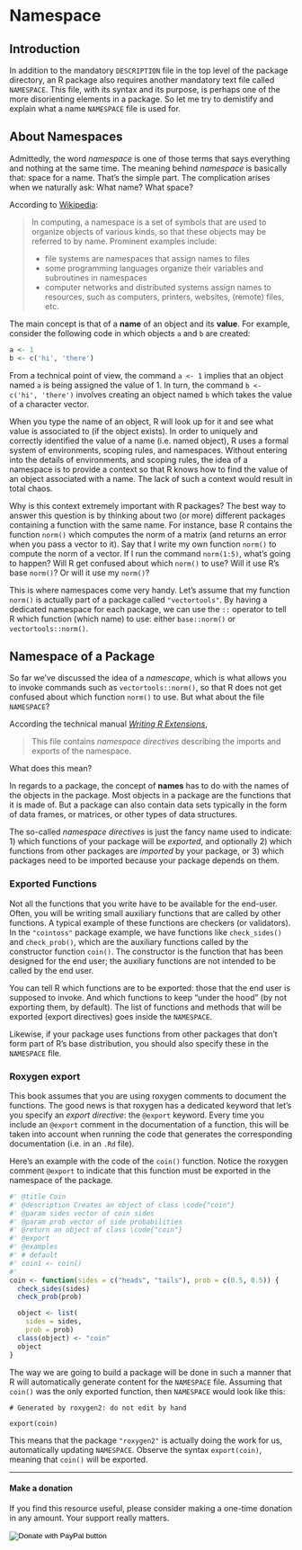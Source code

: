 # Namespace {#namespace}

## Introduction

In addition to the mandatory `DESCRIPTION` file in the top level of the package directory, an R package also requires another mandatory text file called `NAMESPACE`. This file, with its syntax and its purpose, is perhaps one of the more disorienting elements in a package. So let me try to demistify and explain what a name `NAMESPACE` file is used for.


## About Namespaces

Admittedly, the word _namespace_ is one of those terms that says everything and nothing at the same time. The meaning behind _namespace_ is basically that: space for a name. That's the simple part. The complication arises when we naturally ask: What name? What space?

According to [Wikipedia](https://en.wikipedia.org/wiki/Namespace):

> In computing, a namespace is a set of symbols that are used to organize objects of various kinds, so that these objects may be referred to by name. Prominent examples include:
>
> - file systems are namespaces that assign names to files
> - some programming languages organize their variables and subroutines in namespaces
> - computer networks and distributed systems assign names to resources, such as computers, printers, websites, (remote) files, etc.


The main concept is that of a __name__ of an object and its __value__. For example, consider the following code in which objects `a` and `b` are created:

```r
a <- 1
b <- c('hi', 'there')
```

From a technical point of view, the command `a <- 1` implies that an object named `a` is being assigned the value of 1. In turn, the command `b <- c('hi', 'there')` involves creating an object named `b` which takes the value of a character vector.

When you type the name of an object, R will look up for it and see what value is associated to (if the object exists). In order to uniquely and correctly identified the value of a name (i.e. named object), R uses a formal system of environments, scoping rules, and namespaces. Without entering into the details of environments, and scoping rules, the idea of a namespace is to provide a context so that R knows how to find the value of an object associated with a name. The lack of such a context would result in total chaos.

Why is this context extremely important with R packages? The best way to answer this question is by thinking about two (or more) different packages containing a function with the same name. For instance, base R contains the function `norm()` which computes the norm of a matrix (and returns an error when you pass a vector to it). Say that I write my own function `norm()` to compute the norm of a vector. If I run the command `norm(1:5)`, what's going to happen? Will R get confused about which `norm()` to use? Will it use R's base `norm()`? Or will it use my `norm()`?

This is where namespaces come very handy. Let's assume that my function `norm()` is actually part of a package called `"vectortools"`. By having a dedicated namespace for each package, we can use the `::` operator to tell R which function (which name) to use: either `base::norm()` or `vectortools::norm()`.


## Namespace of a Package

So far we've discussed the idea of a _namescape_, which is what allows you to invoke commands such as `vectortools::norm()`, so that R does not get confused about which function `norm()` to use. But what about the file `NAMESPACE`?

According the technical manual _[Writing R Extensions](https://cran.r-project.org/doc/manuals/r-release/R-exts.html#Package-namespaces)_, 

> This file contains _namespace directives_ describing the imports and exports of the namespace.

What does this mean? 

In regards to a package, the concept of __names__ has to do with the names of the objects in the package. Most objects in a package are the functions that it is made of. But a package can also contain data sets typically in the form of data frames, or matrices, or other types of data structures.

The so-called _namespace directives_ is just the fancy name used to indicate: 1) which functions of your package will be _exported_, and optionally 2) which functions from other packages are _imported_ by your package, or 3) which packages need to be imported because your package depends on them. 


### Exported Functions

Not all the functions that you write have to be available for the end-user. Often, you will be writing small auxiliary functions that are called by other functions. A typical example of these functions are checkers (or validators). In the `"cointoss"` package example, we have functions like `check_sides()` and `check_prob()`, which are the auxiliary functions called by the constructor function `coin()`. The constructor is the function that has been designed for the end user; the auxiliary functions are not intended to be called by the end user.

You can tell R which functions are to be exported: those that the end user is supposed to invoke. And which functions to keep "under the hood" (by not exporting them, by default). The list of functions and methods that will be exported (export directives) goes inside the `NAMESPACE`.

Likewise, if your package uses functions from other packages that don't form part of R's base distribution, you should also specify these in the `NAMESPACE` file.


### Roxygen export

This book assumes that you are using roxygen comments to document the functions. The good news is that roxygen has a dedicated keyword that let's you specify an _export directive_: the `@export` keyword. Every time you include an `@export` comment in the documentation of a function, this will be taken into account when running the code that generates the corresponding documentation (i.e. in an `.Rd` file).

Here's an example with the code of the `coin()` function. Notice the roxygen comment `@export` to indicate that this function must be exported in the namespace of the package.

```r
#' @title Coin
#' @description Creates an object of class \code{"coin"}
#' @param sides vector of coin sides
#' @param prob vector of side probabilities
#' @return an object of class \code{"coin"}
#' @export
#' @examples
#' # default 
#' coin1 <- coin()
#' 
coin <- function(sides = c("heads", "tails"), prob = c(0.5, 0.5)) {
  check_sides(sides)
  check_prob(prob)

  object <- list(
    sides = sides,
    prob = prob)
  class(object) <- "coin"
  object
}
```

The way we are going to build a package will be done in such a manner that R will automatically generate content for the `NAMESPACE` file. Assuming that `coin()` was the only exported function, then `NAMESPACE` would look like this:

```
# Generated by roxygen2: do not edit by hand

export(coin)
```

This means that the package `"roxygen2"` is actually doing the work for us, automatically updating `NAMESPACE`. Observe the syntax `export(coin)`, meaning that `coin()` will be exported.


-----

#### Make a donation {-}

If you find this resource useful, please consider making a one-time donation in any amount. Your support really matters.

<form action="https://www.paypal.com/cgi-bin/webscr" method="post" target="_top">
<input type="hidden" name="cmd" value="_donations" />
<input type="hidden" name="business" value="ZF6U7K5MW25W2" />
<input type="hidden" name="currency_code" value="USD" />
<input type="image" src="https://www.paypalobjects.com/en_US/i/btn/btn_donateCC_LG.gif" border="0" name="submit" title="PayPal - The safer, easier way to pay online!" alt="Donate with PayPal button" />
<img alt="" border="0" src="https://www.paypal.com/en_US/i/scr/pixel.gif" width="1" height="1" />
</form>
